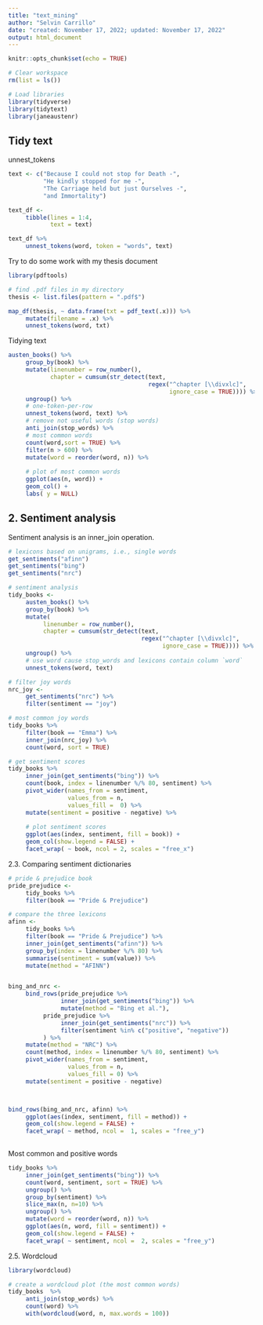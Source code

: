 ```yaml
---
title: "text_mining"
author: "Selvin Carrillo"
date: "created: November 17, 2022; updated: November 17, 2022"
output: html_document
---
```


```r
knitr::opts_chunk$set(echo = TRUE)
```

```r
# Clear workspace 
rm(list = ls())

# Load libraries 
library(tidyverse) 
library(tidytext)
library(janeaustenr)
```

## Tidy text 
unnest_tokens 
```r
text <- c("Because I could not stop for Death -",
          "He kindly stopped for me -",
          "The Carriage held but just Ourselves -",
          "and Immortality")

text_df <- 
     tibble(lines = 1:4, 
            text = text)

text_df %>% 
     unnest_tokens(word, token = "words", text)
```

Try to do some work with my thesis document 
```r
library(pdftools)

# find .pdf files in my directory 
thesis <- list.files(pattern = ".pdf$")

map_df(thesis, ~ data.frame(txt = pdf_text(.x))) %>% 
     mutate(filename = .x) %>% 
     unnest_tokens(word, txt)


```

Tidying text 
```r


austen_books() %>% 
     group_by(book) %>% 
     mutate(linenumber = row_number(), 
            chapter = cumsum(str_detect(text, 
                                        regex("^chapter [\\divxlc]", 
                                              ignore_case = TRUE)))) %>% 
     ungroup() %>% 
     # one-token-per-row
     unnest_tokens(word, text) %>% 
     # remove not useful words (stop words)
     anti_join(stop_words) %>%
     # most common words
     count(word,sort = TRUE) %>% 
     filter(n > 600) %>% 
     mutate(word = reorder(word, n)) %>% 
     
     # plot of most common words 
     ggplot(aes(n, word)) + 
     geom_col() + 
     labs( y = NULL)


```


## 2. Sentiment analysis 
Sentiment analysis is an inner_join operation.  
```r
# lexicons based on unigrams, i.e., single words 
get_sentiments("afinn")
get_sentiments("bing")
get_sentiments("nrc")

# sentiment analysis 
tidy_books <- 
     austen_books() %>%
     group_by(book) %>%
     mutate(
          linenumber = row_number(),
          chapter = cumsum(str_detect(text, 
                                      regex("^chapter [\\divxlc]", 
                                            ignore_case = TRUE)))) %>%
     ungroup() %>%
     # use word cause stop_words and lexicons contain column `word`
     unnest_tokens(word, text) 

# filter joy words 
nrc_joy <- 
     get_sentiments("nrc") %>% 
     filter(sentiment == "joy")

# most common joy words 
tidy_books %>% 
     filter(book == "Emma") %>% 
     inner_join(nrc_joy) %>% 
     count(word, sort = TRUE)

# get sentiment scores 
tidy_books %>% 
     inner_join(get_sentiments("bing")) %>% 
     count(book, index = linenumber %/% 80, sentiment) %>% 
     pivot_wider(names_from = sentiment, 
                 values_from = n, 
                 values_fill =  0) %>% 
     mutate(sentiment = positive - negative) %>% 
     
     # plot sentiment scores 
     ggplot(aes(index, sentiment, fill = book)) +
     geom_col(show.legend = FALSE) + 
     facet_wrap( ~ book, ncol = 2, scales = "free_x")

```

2.3. Comparing sentiment dictionaries 

```r
# pride & prejudice book 
pride_prejudice <- 
     tidy_books %>% 
     filter(book == "Pride & Prejudice") 

# compare the three lexicons 
afinn <- 
     tidy_books %>% 
     filter(book == "Pride & Prejudice") %>% 
     inner_join(get_sentiments("afinn")) %>% 
     group_by(index = linenumber %/% 80) %>% 
     summarise(sentiment = sum(value)) %>% 
     mutate(method = "AFINN")


bing_and_nrc <- 
     bind_rows(pride_prejudice %>% 
               inner_join(get_sentiments("bing")) %>% 
               mutate(method = "Bing et al."), 
          pride_prejudice %>% 
               inner_join(get_sentiments("nrc")) %>% 
               filter(sentiment %in% c("positive", "negative"))
          ) %>% 
     mutate(method = "NRC") %>% 
     count(method, index = linenumber %/% 80, sentiment) %>% 
     pivot_wider(names_from = sentiment, 
                 values_from = n, 
                 values_fill = 0) %>% 
     mutate(sentiment = positive - negative)



bind_rows(bing_and_nrc, afinn) %>% 
     ggplot(aes(index, sentiment, fill = method)) + 
     geom_col(show.legend = FALSE) + 
     facet_wrap( ~ method, ncol =  1, scales = "free_y")
     
```

Most common and positive words 
```r
tidy_books %>%
     inner_join(get_sentiments("bing")) %>%
     count(word, sentiment, sort = TRUE) %>%
     ungroup() %>% 
     group_by(sentiment) %>% 
     slice_max(n, n=10) %>% 
     ungroup() %>% 
     mutate(word = reorder(word, n)) %>% 
     ggplot(aes(n, word, fill = sentiment)) + 
     geom_col(show.legend = FALSE) + 
     facet_wrap( ~ sentiment, ncol =  2, scales = "free_y")

```

2.5. Wordcloud 
```r
library(wordcloud)

# create a wordcloud plot (the most common words)
tidy_books  %>% 
     anti_join(stop_words) %>% 
     count(word) %>% 
     with(wordcloud(word, n, max.words = 100))
```

